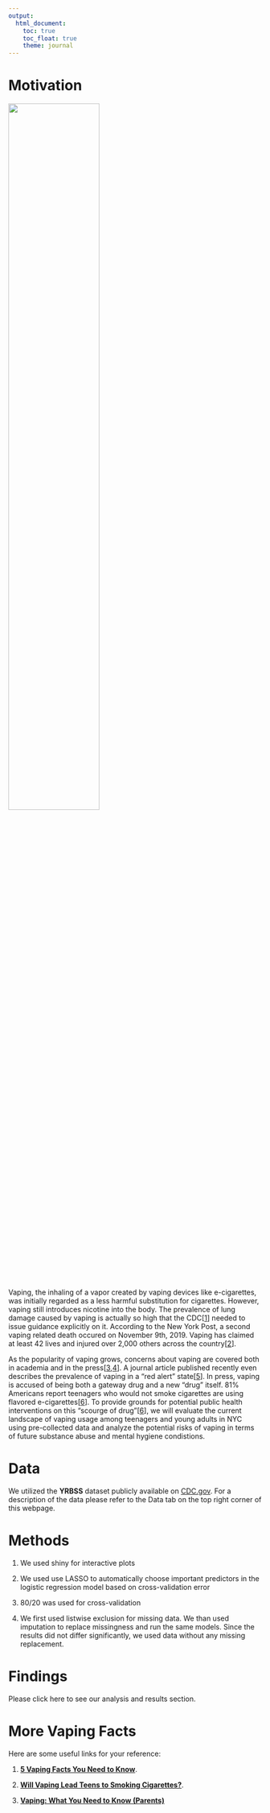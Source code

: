 ```yaml
---
output: 
  html_document:
    toc: true
    toc_float: true
    theme: journal
---
```


# Motivation

<left><img src = "images/youthvaping.jpg" style = "width:60%"> </left>

Vaping, the inhaling of a vapor created by vaping devices like e-cigarettes, was initially regarded as a less harmful substitution for cigarettes. However, vaping still introduces nicotine into the body. The prevalence of lung damage caused by vaping is actually so high that the CDC[[1](https://www.sciencedirect.com/science/article/pii/S2213260019304096?via=ihub)] needed to issue guidance explicitly on it. According to the New York Post, a second vaping related death occured on November 9th, 2019. Vaping has claimed at least 42 lives and injured over 2,000 others across the country[[2](https://nypost.com/2019/11/20/second-new-yorker-dead-from-vaping-related-illness-officials/)]. 

As the popularity of vaping grows, concerns about vaping are covered both in academia and in the press[[3](https://health.usnews.com/health-care/for-better/articles/2018-06-13/how-teenage-vaping-puts-structure-in-place-for-heroin-and-cocaine-addiction),[4](https://www.cnn.com/2015/09/04/us/vaping-abuse/index.html)]. A journal article published recently even describes the prevalence of vaping in a "red alert" state[[5](https://link.springer.com/article/10.1057/s41271-019-00193-2)]. In press, vaping is accused of being both a  gateway drug and a new "drug" itself.  81% Americans report teenagers who would not smoke cigarettes are using flavored e-cigarettes[[6](https://www.kff.org/other/issue-brief/data-note-vaping-and-e-cigarettes/)]. To provide grounds for potential public health interventions on this "scourge of drug"[[6](https://www.cnn.com/2015/09/04/us/vaping-abuse/index.html)], we will evaluate the current landscape of vaping usage among teenagers and young adults in NYC using pre-collected data and analyze the potential risks of vaping in terms of future substance abuse and mental hygiene condistions.




# Data

We utilized the **YRBSS** dataset publicly available on [CDC.gov](https://www.cdc.gov/healthyyouth/data/yrbs/data.htm). For a description of the data please refer to the Data tab on the top right corner of this webpage.






# Methods

1.    We used shiny for interactive plots

2.    We used use LASSO to automatically choose important predictors in the logistic regression model based on cross-validation error

3.    80/20 was used for cross-validation

4.    We first used listwise exclusion for missing data. We than used imputation to replace missingness and run the same models. Since the results did not differ significantly, we used data without any missing replacement. 

# Findings

Please click here to see our analysis and results section. 

# More Vaping Facts

Here are some useful links for your reference:

1.    [**5 Vaping Facts You Need to Know**](https://www.hopkinsmedicine.org/health/wellness-and-prevention/5-truths-you-need-to-know-about-vaping).

2.    [**Will Vaping Lead Teens to Smoking Cigarettes?**](https://www.hopkinsmedicine.org/health/wellness-and-prevention/does-vaping-lead-to-smoking).

3.    [**Vaping: What You Need to Know (Parents)**](https://kidshealth.org/en/parents/e-cigarettes.html)

